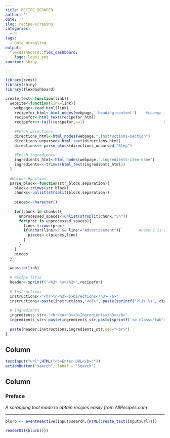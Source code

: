 ```yaml
---
title: RECIPE SCRAPER
author: ''
date: ''
slug: recipe-scraping
categories:
  - R
tags:
  - Data Wrangling
output: 
  flexdashboard::flex_dashboard:
    logo: logo2.png
runtime: shiny

---
```

<script>
  $('.navbar-logo').wrap('<a href="https://stanhua.rbind.io/">');
</script>

<style>
  .tab{margin-left: 20px;
      line-height: 15%;
      }
  .navbar {
    background-color: white;
    border-color: black;
      }
  .navbar-brand {
    color: black!important;
    }
  .section.sidebar{
    background-color: #476e52;
    justify-content: flex-end;
    color: white!important;
    }
</style>


```r
library(rvest)
library(shiny)
library(flexdashboard)
```

```r
create_text<-function(link){
  website<-function(link=link){
    webpage<-read_html(link)
    recipefor_html<-html_nodes(webpage,'.heading-content')    #change if using different website
    recipefor<-html_text(recipefor_html)
    recipefor<<-tail(recipefor,n=1)                                   #change if using different website
    
    #Fetch directions
    directions_html<-html_nodes(webpage,".instructions-section")
    directions_unparsed<-html_text(directions_html)
    directions<<-parse_block(directions_unparsed,"Step")
    
    #Fetch ingredients
    ingredients_html<-html_nodes(webpage,".ingredients-item-name")
    ingredients<<-trimws(html_text(ingredients_html))
  }
  
  #Helper Function
  parse_block<-function(str_block,separation){
    block<-trimws(str_block)
    chunks<-unlist(strsplit(block,separation))
    
    pieces<-character()
    
    for(chunk in chunks){
      unprocessed_spaces<-unlist(strsplit(chunk,"\n"))
      for(proc in unprocessed_spaces){
        line<-trimws(proc)
        if(nchar(line)>2 && line!="Advertisement"){        #note 2 is chosen arbitrarily to avoid stand-alone numbers
          pieces<-c(pieces,line)
        }
      }
    }
    pieces
  }
  
  website(link)
  
  # Recipe Title
  header<-sprintf("<h2> %s</h2>",recipefor)
  
  # Instructions
  instructions<-"<hr>\n<h3><b>Directions</h3></b>"
  instructions<-paste(instructions,"<ol>", paste(sprintf("<li> %s", directions),collapse="<br>"), "</ol>")
  
  # Ingredients
  ingredients_str<-"<hr>\n<h3><b>Ingredients</h3></b>"
  ingredients_str<-paste(ingredients_str,paste(sprintf('<p class="tab"><input type="checkbox" name="ingredient"> %s</p>', ingredients),collapse="<br>"))
  
  paste(header,instructions,ingredients_str,sep="<br>")
}
```

Column {.sidebar data-width=300}
-------------------------------------
```r
textInput("url",HTML("<b>Enter URL</b>:"))
actionButton("search", label = "Search")
```


Column
--------------------------------------
### **Preface**
*A scrapping tool made to obtain recipes easily from AllRecipes.com*

---
```r
blurb <- eventReactive(input$search,{HTML(create_text(input$url))})

renderUI({blurb()})

```





<!-- FUTURE PLANS: Give option for advanced settings (so other sites can be used), and give option to generate PDF -->
